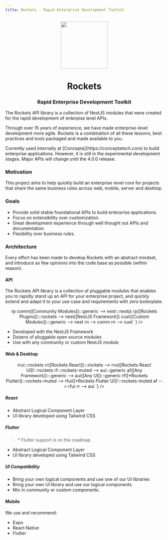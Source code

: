 ```yaml
---
title: Rockets - Rapid Enterprise Development Toolkit
---
```



<p align="center">
  <img
    width="150"
    height="150"
    src="/assets/rockets-icon.svg"
  />
</p>

<center>
<h1>Rockets</h1>
<h3>Rapid Enterprise Development Toolkit</h3>
</center>

The Rockets API library is a collection of NestJS modules that were created for the rapid development of enterpise level APIs.

Through over 15 years of experience, we have made enterprise-level development more agile. Rockets is a combination of all these lessons, best practices and tools packaged and made available to you.

<CTA />

<Callout type="warning" emoji="⚠️">
  Currently used internally at [Concepta](https://conceptatech.com) to build enterprise applications.
  However, it is still in the experimental development stages.
  Major APIs will change until the 4.0.0 release.
</Callout>

### Motivation

This project aims to help quickly build an enterprise-level core for projects that share the same business rules across web, mobile, server and desktop.

### Goals

- Provide solid stable foundational APIs to build enterprise applications.
- Focus on extensibility over customization.
- Great development experience through well thought out APIs and documentation
- Flexibility over business rules.

### Architecture

Every effort has been made to develop Rockets with an abstract mindset, and introduce as
few opinions into the code base as possible (within reason).

#### API

The Rockets API library is a collection of pluggable modules that enables you to rapidly stand up an API
for your enterprise project, and quickly extend and adapt it to your use case and requirements with _zero_ boilerplate.

<center>
  <Mermaid chart={`
    flowchart TB
      rn([Rockets NestJS]):::rockets --> rp
      comm([Community Modules]):::generic --> nest:::nestjs
      rp([Rockets Plugins]):::rockets --> nest([NestJS Framework])
      cust([Custom Modules]):::generic --> nest
      rn --> comm
      rn --> cust
  `} />
</center>

- Developed with the NestJS Framework
- Dozens of pluggable open source modules
- Use with any community or custom NestJS module

#### Web & Desktop

<center>
  <Mermaid chart={`
    flowchart TB
      af:::generic --> rrui:::rockets
      rr([Rockets React]):::rockets --> rrui([Rockets React UI]):::rockets
      rf:::rockets-muted --> aui:::generic
      af([Any Framework]):::generic --> aui([Any UI]):::generic
      rf([*Rockets Flutter]):::rockets-muted --> rfui([*Rockets Flutter UI]):::rockets-muted
      af --> rfui
      rr --> aui
  `} />
</center>

##### React

- Abstract Logical Component Layer
- UI library developed using Tailwind CSS

##### Flutter

> \* Flutter support is on the roadmap.

- Abstract Logical Component Layer
- UI library developed using Tailwind CSS

##### UI Compatibility

- Bring your own logical components and use one of our UI libraries
- Bring your own UI library and use our logical components
- Mix in community or custom components.

#### Mobile

We use and recommend:

- Expo
- React Native
- Flutter
